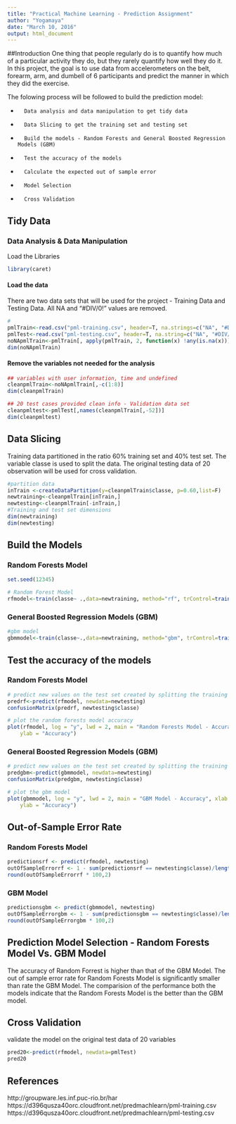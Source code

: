 ---
title: "Practical Machine Learning - Prediction Assignment"
author: "Yogamaya"
date: "March 10, 2016"
output: html_document
---

##Introduction
One thing that people regularly do is to quantify how much of a particular activity they do, but they rarely quantify how well they do it. In this project, the goal is to use data from accelerometers on the belt, forearm, arm, and dumbell of 6 participants and predict the manner in which they did the exercise.

The folowing process will be followed to build the prediction model:  

*       Data analysis and data manipulation to get tidy data  
*       Data Slicing to get the training set and testing set  
*       Build the models - Random Forests and General Boosted Regression Models (GBM)  
*       Test the accuracy of the models  
*       Calculate the expected out of sample error  
*       Model Selection  
*       Cross Validation  


## Tidy Data
### Data Analysis & Data Manipulation
Load the Libraries

```{r}
library(caret)


```

#### Load the data
There are two data sets that will be used for the project - Training Data and Testing Data. All NA and "#DIV/0!" values are removed. 

```{r}
#
pmlTrain<-read.csv("pml-training.csv", header=T, na.strings=c("NA", "#DIV/0!"))
pmlTest<-read.csv("pml-testing.csv", header=T, na.string=c("NA", "#DIV/0!"))
noNApmlTrain<-pmlTrain[, apply(pmlTrain, 2, function(x) !any(is.na(x)))] 
dim(noNApmlTrain)

```

#### Remove the variables not needed for the analysis

```{r}
## variables with user information, time and undefined
cleanpmlTrain<-noNApmlTrain[,-c(1:8)]
dim(cleanpmlTrain)

## 20 test cases provided clean info - Validation data set
cleanpmltest<-pmlTest[,names(cleanpmlTrain[,-52])]
dim(cleanpmltest)
```

## Data Slicing 

Training data partitioned in the ratio 60% training set and 40% test set. The variable classe is used to split the data. The original testing data of 20 observation will be used for cross validation.

```{r}
#partition data
inTrain <-createDataPartition(y=cleanpmlTrain$classe, p=0.60,list=F)
newtraining<-cleanpmlTrain[inTrain,] 
newtesting<-cleanpmlTrain[-inTrain,] 
#Training and test set dimensions
dim(newtraining)
dim(newtesting)

```
## Build the Models

### Random Forests Model

```{r}
set.seed(12345)

# Random Forest Model
rfmodel<-train(classe~ .,data=newtraining, method="rf", trControl=trainControl(method="cv",number=2), verbose=F)
```

### General Boosted Regression Models (GBM)
```{r}
#gbm model
gbmmodel<-train(classe~.,data=newtraining, method="gbm", trControl=trainControl(method="cv",number=2), verbose=F)
```

## Test the accuracy of the models
### Random Forests Model

```{r}
# predict new values on the test set created by splitting the training data
predrf<-predict(rfmodel, newdata=newtesting)
confusionMatrix(predrf, newtesting$classe)
```


```{r}
# plot the random forests model accuracy
plot(rfmodel, log = "y", lwd = 2, main = "Random Forests Model - Accuracy", xlab = "Predictors", 
    ylab = "Accuracy")
```


### General Boosted Regression Models (GBM)

```{r}
# predict new values on the test set created by splitting the training data
predgbm<-predict(gbmmodel, newdata=newtesting)
confusionMatrix(predgbm, newtesting$classe)
```



```{r}

# plot the gbm model
plot(gbmmodel, log = "y", lwd = 2, main = "GBM Model - Accuracy", xlab = "Predictors", 
    ylab = "Accuracy")
```

## Out-of-Sample Error Rate
### Random Forests Model

```{r}
predictionsrf <- predict(rfmodel, newtesting)
outOfSampleErrorrf <- 1 - sum(predictionsrf == newtesting$classe)/length(predictionsrf)
round(outOfSampleErrorrf * 100,2)
```



### GBM Model

```{r}
predictionsgbm <- predict(gbmmodel, newtesting)
outOfSampleErrorgbm <- 1 - sum(predictionsgbm == newtesting$classe)/length(predictionsgbm)
round(outOfSampleErrorgbm * 100,2)

```


## Prediction Model Selection - Random Forests Model Vs. GBM Model
The accuracy of Random Forrest is higher than that of the GBM Model. The out of sample error rate for Random Forests Model is significantly smaller than rate the GBM Model. The comparision of the performance both the models indicate that the Random Forests Model is the better than the GBM model.


## Cross Validation
validate the model on the original test data of 20 variables
```{r}
pred20<-predict(rfmodel, newdata=pmlTest)
pred20
```

## References
 http://groupware.les.inf.puc-rio.br/har
 https://d396qusza40orc.cloudfront.net/predmachlearn/pml-training.csv
 https://d396qusza40orc.cloudfront.net/predmachlearn/pml-testing.csv
 

